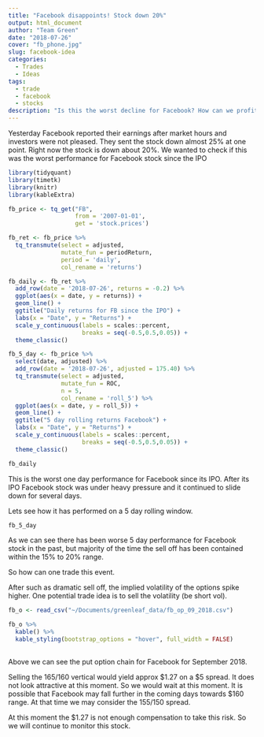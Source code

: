 ```yaml
---
title: "Facebook disappoints! Stock down 20%"
output: html_document
author: "Team Green"
date: "2018-07-26"
cover: "fb_phone.jpg"
slug: facebook-idea
categories:
  - Trades
  - Ideas
tags:
  - trade
  - facebook
  - stocks
description: "Is this the worst decline for Facebook? How can we profit from this?"
---
```


Yesterday Facebook reported their earnings after market hours and investors were not pleased. They sent the stock down almost 25% at one point. Right now the stock is down about 20%. We wanted to check if this was the worst performance for Facebook stock since the IPO

```r
library(tidyquant)
library(timetk)
library(knitr)
library(kableExtra)
```

```r
fb_price <- tq_get("FB",
                   from = '2007-01-01',
                   get = 'stock.prices')

fb_ret <- fb_price %>%
  tq_transmute(select = adjusted,
               mutate_fun = periodReturn,
               period = 'daily',
               col_rename = 'returns')

fb_daily <- fb_ret %>%
  add_row(date = '2018-07-26', returns = -0.2) %>%
  ggplot(aes(x = date, y = returns)) +
  geom_line() +
  ggtitle("Daily returns for FB since the IPO") +
  labs(x = "Date", y = "Returns") +
  scale_y_continuous(labels = scales::percent,
                     breaks = seq(-0.5,0.5,0.05)) +
  theme_classic()

fb_5_day <- fb_price %>%
  select(date, adjusted) %>%
  add_row(date = '2018-07-26', adjusted = 175.40) %>%
  tq_transmute(select = adjusted,
               mutate_fun = ROC,
               n = 5,
               col_rename = 'roll_5') %>%
  ggplot(aes(x = date, y = roll_5)) +
  geom_line() +
  ggtitle("5 day rolling returns Facebook") +
  labs(x = "Date", y = "Returns") +
  scale_y_continuous(labels = scales::percent,
                     breaks = seq(-0.5,0.5,0.05)) +
  theme_classic()


```


```r
fb_daily
```

This is the worst one day performance for Facebook since its IPO. After its IPO Facebook stock was under heavy pressure and it continued to slide down for several days.

Lets see how it has performed on a 5 day rolling window.

```r
fb_5_day
```

As we can see there has been worse 5 day performance for Facebook stock in the past, but majority of the time the sell off has been contained within the 15% to 20% range.

So how can one trade this event.

After such as dramatic sell off, the implied volatility of the options spike higher. One potential trade idea is to sell the volatility (be short vol).


```r

fb_o <- read_csv("~/Documents/greenleaf_data/fb_op_09_2018.csv")

```

```r

fb_o %>%
  kable() %>%
  kable_styling(bootstrap_options = "hover", full_width = FALSE)
  

```

Above we can see the put option chain for Facebook for September 2018. 

Selling the 165/160 vertical would yield approx \$1.27 on a \$5 spread. It does not look attractive at this moment. So we would wait at this moment. It is possible that Facebook may fall further in the coming days towards \$160 range. At that time we may consider the 155/150 spread. 

At this moment the \$1.27 is not enough compensation to take this risk. So we will continue to monitor this stock.



